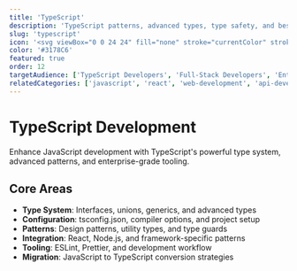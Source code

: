 ```yaml
---
title: 'TypeScript'
description: 'TypeScript patterns, advanced types, type safety, and best practices for scalable JavaScript applications'
slug: 'typescript'
icon: '<svg viewBox="0 0 24 24" fill="none" stroke="currentColor" stroke-width="2" stroke-linecap="round" stroke-linejoin="round"><rect x="3" y="3" width="18" height="18" rx="2"/><path d="M9 9h6v6H9z"/><path d="M9 15h6"/></svg>'
color: '#3178C6'
featured: true
order: 12
targetAudience: ['TypeScript Developers', 'Full-Stack Developers', 'Enterprise Developers']
relatedCategories: ['javascript', 'react', 'web-development', 'api-development']
---
```


# TypeScript Development

Enhance JavaScript development with TypeScript's powerful type system, advanced patterns, and enterprise-grade tooling.

## Core Areas

- **Type System**: Interfaces, unions, generics, and advanced types
- **Configuration**: tsconfig.json, compiler options, and project setup
- **Patterns**: Design patterns, utility types, and type guards
- **Integration**: React, Node.js, and framework-specific patterns
- **Tooling**: ESLint, Prettier, and development workflow
- **Migration**: JavaScript to TypeScript conversion strategies
